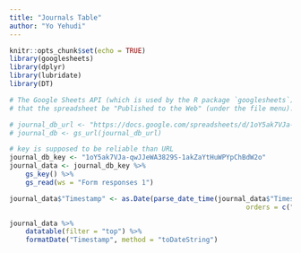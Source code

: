 ```yaml
---
title: "Journals Table"
author: "Yo Yehudi"
---
```


```r
knitr::opts_chunk$set(echo = TRUE)
library(googlesheets)
library(dplyr)
library(lubridate)
library(DT)
```

```r
# The Google Sheets API (which is used by the R package `googlesheets`) requires
# that the spreadsheet be "Published to the Web" (under the file menu).

# journal_db_url <- "https://docs.google.com/spreadsheets/d/1oY5ak7VJa-qwJJeWA3829S-1akZaYtHuWPYpChBdW2o/edit#gid=1191947390"
# journal_db <- gs_url(journal_db_url)

# key is supposed to be reliable than URL
journal_db_key <- "1oY5ak7VJa-qwJJeWA3829S-1akZaYtHuWPYpChBdW2o"
journal_data <- journal_db_key %>%
    gs_key() %>%
    gs_read(ws = "Form responses 1")
```

```r
journal_data$"Timestamp" <- as.Date(parse_date_time(journal_data$"Timestamp",
                                                           orders = c("m/d/y", "d b y")))
```

```r
journal_data %>%
    datatable(filter = "top") %>%
    formatDate("Timestamp", method = "toDateString")
```
